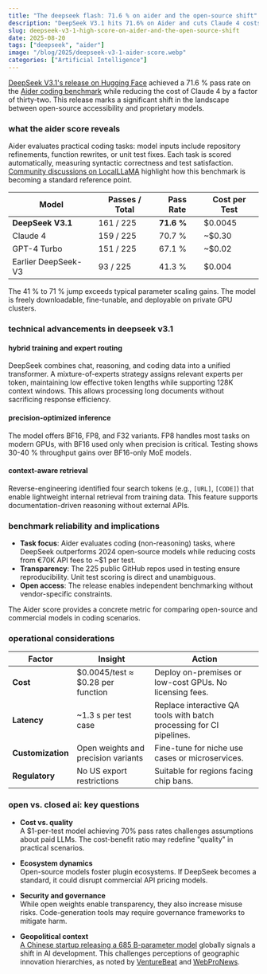 ```yaml
---
title: "The deepseek flash: 71.6 % on aider and the open-source shift"
description: "DeepSeek V3.1 hits 71.6% on Aider and cuts Claude 4 costs by 32x, shifting open-source vs proprietary balance."
slug: deepseek-v3-1-high-score-on-aider-and-the-open-source-shift
date: 2025-08-20
tags: ["deepseek", "aider"]
image: "/blog/2025/deepseek-v3-1-aider-score.webp"
categories: ["Artificial Intelligence"]
---
```




[DeepSeek V3.1's release on Hugging Face](https://huggingface.co/deepseek-ai/DeepSeek-V3.1-Base) achieved a 71.6 % pass rate on the [Aider coding benchmark](https://github.com/local-llama/aider) while reducing the cost of Claude 4 by a factor of thirty-two. This release marks a significant shift in the landscape between open-source accessibility and proprietary models.

### what the aider score reveals

Aider evaluates practical coding tasks: model inputs include repository refinements, function rewrites, or unit test fixes. Each task is scored automatically, measuring syntactic correctness and test satisfaction. [Community discussions on LocalLLaMA](https://www.reddit.com/r/LocalLLaMA/comments/1muq72y/) highlight how this benchmark is becoming a standard reference point.

| Model               | Passes / Total | Pass Rate  | Cost per Test |
| ------------------- | -------------- | ---------- | ------------- |
| **DeepSeek V3.1**   | 161 / 225      | **71.6 %** | $0.0045       |
| Claude 4            | 159 / 225      | 70.7 %     | ~$0.30        |
| GPT-4 Turbo         | 151 / 225      | 67.1 %     | ~$0.02        |
| Earlier DeepSeek-V3 | 93 / 225       | 41.3 %     | $0.004        |

The 41 % to 71 % jump exceeds typical parameter scaling gains. The model is freely downloadable, fine-tunable, and deployable on private GPU clusters.

### technical advancements in deepseek v3.1

#### hybrid training and expert routing

DeepSeek combines chat, reasoning, and coding data into a unified transformer. A mixture-of-experts strategy assigns relevant experts per token, maintaining low effective token lengths while supporting 128K context windows. This allows processing long documents without sacrificing response efficiency.

#### precision-optimized inference

The model offers BF16, FP8, and F32 variants. FP8 handles most tasks on modern GPUs, with BF16 used only when precision is critical. Testing shows 30-40 % throughput gains over BF16-only MoE models.

#### context-aware retrieval

Reverse-engineering identified four search tokens (e.g., `[URL]`, `[CODE]`) that enable lightweight internal retrieval from training data. This feature supports documentation-driven reasoning without external APIs.


### benchmark reliability and implications

- **Task focus**: Aider evaluates coding (non-reasoning) tasks, where DeepSeek outperforms 2024 open-source models while reducing costs from €70K API fees to ~$1 per test.  
- **Transparency**: The 225 public GitHub repos used in testing ensure reproducibility. Unit test scoring is direct and unambiguous.  
- **Open access**: The release enables independent benchmarking without vendor-specific constraints.  

The Aider score provides a concrete metric for comparing open-source and commercial models in coding scenarios.

### operational considerations

| Factor            | Insight                             | Action                                                               |
| ----------------- | ----------------------------------- | -------------------------------------------------------------------- |
| **Cost**          | $0.0045/test ≈ $0.28 per function   | Deploy on-premises or low-cost GPUs. No licensing fees.              |
| **Latency**       | ~1.3 s per test case                | Replace interactive QA tools with batch processing for CI pipelines. |
| **Customization** | Open weights and precision variants | Fine-tune for niche use cases or microservices.                      |
| **Regulatory**    | No US export restrictions           | Suitable for regions facing chip bans.                               |

### open vs. closed ai: key questions

- **Cost vs. quality**  
   A $1-per-test model achieving 70% pass rates challenges assumptions about paid LLMs. The cost-benefit ratio may redefine "quality" in practical scenarios.

- **Ecosystem dynamics**  
   Open-source models foster plugin ecosystems. If DeepSeek becomes a standard, it could disrupt commercial API pricing models.

- **Security and governance**  
   While open weights enable transparency, they also increase misuse risks. Code-generation tools may require governance frameworks to mitigate harm.

- **Geopolitical context**  
   [A Chinese startup releasing a 685 B-parameter model](https://www.bloomberg.com/news/articles/2025-08-19/china-s-deepseek-release-v3-1-boosting-ai-model-s-capabilities) globally signals a shift in AI development. This challenges perceptions of geographic innovation hierarchies, as noted by [VentureBeat](https://venturebeat.com/ai/deepseek-v3-1-just-dropped-and-it-might-be-the-most-powerful-open-ai-yet/) and [WebProNews](https://www.webpronews.com/deepseek-v3-1-ai-model-challenges-openai-despite-us-chip-bans/).

